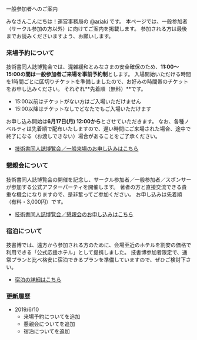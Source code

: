 

<SEO title="一般参加者へのご案内"/>

<SectionHeader text="TICKET" pageHeader>
一般参加者へのご案内
</SectionHeader>

<MdxContainer>

みなさんこんにちは！運営事務局の [@ariaki](https://twitter.com/ariaki4dev) です。
本ページでは、一般参加者（サークル参加の方以外）に向けてご案内を掲載します。
参加される方は最後までお読みくださいますよう、お願いします。

### 来場予約について

技術書同人誌博覧会では、混雑緩和とみなさまの安全確保のため、**11:00～15:00の間は一般参加者ご来場を事前予約制**とします。
入場開始いただける時間を1時間ごとに区切りチケットを準備しましたので、お好みの時間帯のチケットをお申し込みください。
それぞれ**先着順（無料）**です。

* 15:00以前はチケットがない方はご入場いただけません
* 15:00以降はチケットなしでどなたでもご入場いただけます

お申し込み開始は**6月17日(月) 12:00から**とさせていただきます。
なお、各種ノベルティは先着順で配布いたしますので、遅い時間にご来場された場合、途中で終了になる（お渡しできない）場合があることをご了承ください。

- [技術書同人誌博覧会／一般来場のお申し込みはこちら](https://passmarket.yahoo.co.jp/event/show/detail/01p6sz10acy3i.html)

### 懇親会について

技術書同人誌博覧会の開催を記念し、サークル参加者／一般参加者／スポンサーが参加する公式アフターパーティを開催します。
著者の方と直接交流できる貴重な機会になりますので、是非奮ってご参加ください。
お申し込みは先着順（有料・3,000円）です。

- [技術書同人誌博覧会／懇親会のお申し込みはこちら](https://passmarket.yahoo.co.jp/event/show/detail/013npx10acy98.html)

### 宿泊について

技書博では、遠方から参加される方のために、会場至近のホテルを割安の価格で利用できる「公式応援ホテル」として提携しました。
技書博参加者限定で、通常プランと比べ格安に宿泊できるプランを準備していますので、ぜひご検討下さい。

- [宿泊の詳細はこちら](/hotel)

### 更新履歴

- 2019/6/10
    - 来場予約についてを追加
    - 懇親会についてを追加
    - 宿泊についてを追加

</MdxContainer>

